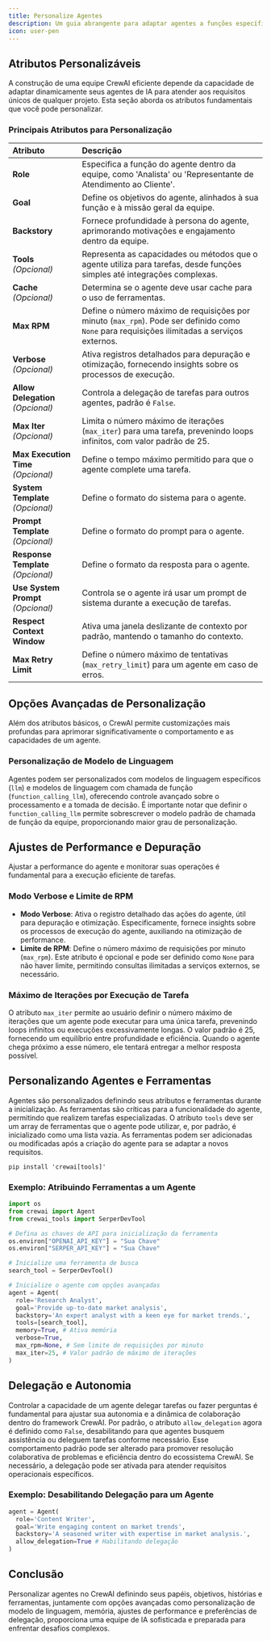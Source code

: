 ```yaml
---
title: Personalize Agentes
description: Um guia abrangente para adaptar agentes a funções específicas, tarefas e customizações avançadas dentro do framework CrewAI.
icon: user-pen
---
```


## Atributos Personalizáveis

A construção de uma equipe CrewAI eficiente depende da capacidade de adaptar dinamicamente seus agentes de IA para atender aos requisitos únicos de qualquer projeto. Esta seção aborda os atributos fundamentais que você pode personalizar.

### Principais Atributos para Personalização

| Atributo                | Descrição                                                                                                                                                   |
|:------------------------|:------------------------------------------------------------------------------------------------------------------------------------------------------------|
| **Role**                | Especifica a função do agente dentro da equipe, como 'Analista' ou 'Representante de Atendimento ao Cliente'.                                               |
| **Goal**                | Define os objetivos do agente, alinhados à sua função e à missão geral da equipe.                                                                           |
| **Backstory**           | Fornece profundidade à persona do agente, aprimorando motivações e engajamento dentro da equipe.                                                           |
| **Tools** *(Opcional)*         | Representa as capacidades ou métodos que o agente utiliza para tarefas, desde funções simples até integrações complexas.                                      |
| **Cache** *(Opcional)*          | Determina se o agente deve usar cache para o uso de ferramentas.                                                                                     |
| **Max RPM**             | Define o número máximo de requisições por minuto (`max_rpm`). Pode ser definido como `None` para requisições ilimitadas a serviços externos.                |
| **Verbose** *(Opcional)*        | Ativa registros detalhados para depuração e otimização, fornecendo insights sobre os processos de execução.                                             |
| **Allow Delegation** *(Opcional)* | Controla a delegação de tarefas para outros agentes, padrão é `False`.                                                                                |
| **Max Iter** *(Opcional)*       | Limita o número máximo de iterações (`max_iter`) para uma tarefa, prevenindo loops infinitos, com valor padrão de 25.                                 |
| **Max Execution Time** *(Opcional)* | Define o tempo máximo permitido para que o agente complete uma tarefa.                                                                           |
| **System Template** *(Opcional)*   | Define o formato do sistema para o agente.                                                                                                       |
| **Prompt Template** *(Opcional)*   | Define o formato do prompt para o agente.                                                                                                        |
| **Response Template** *(Opcional)* | Define o formato da resposta para o agente.                                                                                                      |
| **Use System Prompt** *(Opcional)* | Controla se o agente irá usar um prompt de sistema durante a execução de tarefas.                                                                 |
| **Respect Context Window**         | Ativa uma janela deslizante de contexto por padrão, mantendo o tamanho do contexto.                                                               |
| **Max Retry Limit**                | Define o número máximo de tentativas (`max_retry_limit`) para um agente em caso de erros.                                                         |

## Opções Avançadas de Personalização

Além dos atributos básicos, o CrewAI permite customizações mais profundas para aprimorar significativamente o comportamento e as capacidades de um agente.

### Personalização de Modelo de Linguagem

Agentes podem ser personalizados com modelos de linguagem específicos (`llm`) e modelos de linguagem com chamada de função (`function_calling_llm`), oferecendo controle avançado sobre o processamento e a tomada de decisão. 
É importante notar que definir o `function_calling_llm` permite sobrescrever o modelo padrão de chamada de função da equipe, proporcionando maior grau de personalização.

## Ajustes de Performance e Depuração

Ajustar a performance do agente e monitorar suas operações é fundamental para a execução eficiente de tarefas.

### Modo Verbose e Limite de RPM

- **Modo Verbose**: Ativa o registro detalhado das ações do agente, útil para depuração e otimização. Especificamente, fornece insights sobre os processos de execução do agente, auxiliando na otimização de performance.
- **Limite de RPM**: Define o número máximo de requisições por minuto (`max_rpm`). Este atributo é opcional e pode ser definido como `None` para não haver limite, permitindo consultas ilimitadas a serviços externos, se necessário.

### Máximo de Iterações por Execução de Tarefa

O atributo `max_iter` permite ao usuário definir o número máximo de iterações que um agente pode executar para uma única tarefa, prevenindo loops infinitos ou execuções excessivamente longas. 
O valor padrão é 25, fornecendo um equilíbrio entre profundidade e eficiência. Quando o agente chega próximo a esse número, ele tentará entregar a melhor resposta possível.

## Personalizando Agentes e Ferramentas

Agentes são personalizados definindo seus atributos e ferramentas durante a inicialização. As ferramentas são críticas para a funcionalidade do agente, permitindo que realizem tarefas especializadas. 
O atributo `tools` deve ser um array de ferramentas que o agente pode utilizar, e, por padrão, é inicializado como uma lista vazia. As ferramentas podem ser adicionadas ou modificadas após a criação do agente para se adaptar a novos requisitos.

```shell
pip install 'crewai[tools]'
```

### Exemplo: Atribuindo Ferramentas a um Agente

```python Code
import os
from crewai import Agent
from crewai_tools import SerperDevTool

# Defina as chaves de API para inicialização da ferramenta
os.environ["OPENAI_API_KEY"] = "Sua Chave"
os.environ["SERPER_API_KEY"] = "Sua Chave"

# Inicialize uma ferramenta de busca
search_tool = SerperDevTool()

# Inicialize o agente com opções avançadas
agent = Agent(
  role='Research Analyst',
  goal='Provide up-to-date market analysis',
  backstory='An expert analyst with a keen eye for market trends.',
  tools=[search_tool],
  memory=True, # Ativa memória
  verbose=True,
  max_rpm=None, # Sem limite de requisições por minuto
  max_iter=25, # Valor padrão de máximo de iterações
)
```

## Delegação e Autonomia

Controlar a capacidade de um agente delegar tarefas ou fazer perguntas é fundamental para ajustar sua autonomia e a dinâmica de colaboração dentro do framework CrewAI. Por padrão, 
o atributo `allow_delegation` agora é definido como `False`, desabilitando para que agentes busquem assistência ou deleguem tarefas conforme necessário. Esse comportamento padrão pode ser alterado para promover resolução colaborativa de problemas e 
eficiência dentro do ecossistema CrewAI. Se necessário, a delegação pode ser ativada para atender requisitos operacionais específicos.

### Exemplo: Desabilitando Delegação para um Agente

```python Code
agent = Agent(
  role='Content Writer',
  goal='Write engaging content on market trends',
  backstory='A seasoned writer with expertise in market analysis.',
  allow_delegation=True # Habilitando delegação
)
```

## Conclusão

Personalizar agentes no CrewAI definindo seus papéis, objetivos, histórias e ferramentas, juntamente com opções avançadas como personalização de modelo de linguagem, memória, ajustes de performance e preferências de delegação, 
proporciona uma equipe de IA sofisticada e preparada para enfrentar desafios complexos.
